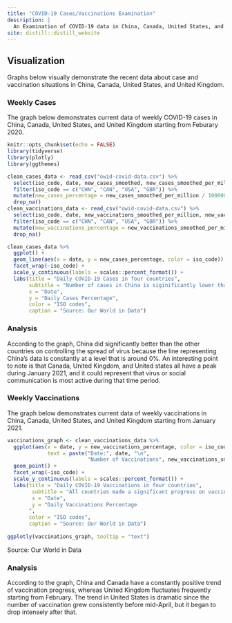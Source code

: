 ```yaml
---
title: "COVID-19 Cases/Vaccinations Examination"
description: |
  An Examination of COVID-19 data in China, Canada, United States, and United Kingdom. 
site: distill::distill_website
---
```


## Visualization
Graphs below visually demonstrate the recent data about case and vaccination situations in China, Canada, United States, and United Kingdom.

### Weekly Cases
The graph below demonstrates current data of weekly COVID-19 cases in China, Canada, United States, and United Kingdom starting from Feburary 2020.

```r
knitr::opts_chunk$set(echo = FALSE)
library(tidyverse)
library(plotly)
library(ggthemes)
```

```r
clean_cases_data <- read_csv("owid-covid-data.csv") %>% 
  select(iso_code, date, new_cases_smoothed, new_cases_smoothed_per_million) %>% 
  filter(iso_code == c("CHN", "CAN", "USA", "GBR")) %>% 
  mutate(new_cases_percentage = new_cases_smoothed_per_million / 1000000) %>% 
  drop_na()
clean_vaccinations_data <- read_csv("owid-covid-data.csv") %>% 
  select(iso_code, date, new_vaccinations_smoothed_per_million, new_vaccinations_smoothed) %>% 
  filter(iso_code == c("CHN", "CAN", "USA", "GBR")) %>% 
  mutate(new_vaccinations_percentage = new_vaccinations_smoothed_per_million / 1000000) %>% 
  drop_na()
```

```r
clean_cases_data %>% 
  ggplot() +
  geom_line(aes(x = date, y = new_cases_percentage, color = iso_code)) +
  facet_wrap(~iso_code) +
  scale_y_continuous(labels = scales::percent_format()) +
  labs(title = "Daily COVID-19 Cases in four countries",
       subtitle = "Number of cases in China is siginificantly lower than others",
       x = "Date",
       y = "Daily Cases Percentage",
       color = "ISO codes",
       caption = "Source: Our World in Data")
```

### Analysis
According to the graph, China did significantly better than the other countries on controlling the spread of virus because the line representing China's data is constantly at a level that is around 0%. An interesting point to note is that Canada, United Kingdom, and United states all have a peak during January 2021, and it could represent that virus or social communication is most active during that time period.

### Weekly Vaccinations
The graph below demonstrates current data of weekly vaccinations in China, Canada, United States, and United Kingdom starting from January 2021.

```r
vaccinations_graph <- clean_vaccinations_data %>% 
  ggplot(aes(x = date, y = new_vaccinations_percentage, color = iso_code,
             text = paste("Date:", date, "\n",
                          "Number of Vaccinations", new_vaccinations_smoothed)))+
  geom_point() +
  facet_wrap(~iso_code) +
  scale_y_continuous(labels = scales::percent_format()) +
  labs(title = "Daily COVID-19 Vaccinations in four countries",
        subtitle = "All countries made a significant progress on vaccination",
        x = "Date",
        y = "Daily Vaccinations Percentage
       ",
       color = "ISO codes",
       caption = "Source: Our World in Data") 
  
ggplotly(vaccinations_graph, tooltip = "text")
```
<aside>
Source: Our World in Data
</aside>

### Analysis
According to the graph, China and Canada have a constantly positive trend of vaccination progress, whereas United Kingdom fluctuates frequently starting from February. The trend in United States is dramatic since the number of vaccination grew consistently before mid-April, but it began to drop intensely after that. 
